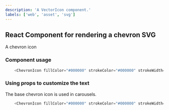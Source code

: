 ```yaml
---
description: 'A VectorIcon component.'
labels: ['web', 'asset', 'svg']
---
```



## React Component for rendering a chevron SVG

A chevron icon

### Component usage
```js
    <ChevronIcon fillColor="#000000" strokeColor="#000000" strokeWidth="0.5" />
```

### Using props to customize the text

The base chevron icon is used in carousels.
```js live
    <ChevronIcon fillColor="#000000" strokeColor="#000000" strokeWidth="0.5" />
```

